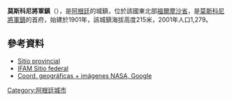 '''莫斯科尼將軍鎮'''（{{lang-es|El Chorro}}），是[[阿根廷|阿根廷]]的城鎮，位於該國東北部[[福爾摩沙省|福爾摩沙省]]，是[[莫斯科尼將軍鎮_(福爾摩沙省)|莫斯科尼將軍鎮]]的首府，始建於1901年，該城鎮海拔高度215米，2001年人口1,279。

==參考資料==
* [http://www.formosa.gov.ar/portal/15001.html Sitio provincial] {{Wayback|url=http://www.formosa.gov.ar/portal/15001.html |date=20080225160855 }}
* [https://web.archive.org/web/20070927222707/http://www.mininterior.gov.ar/municipales/busqueda/amplia_info.asp?ID=FOR012 IFAM Sitio federal]
* [http://www.fallingrain.com/world/AR/9/General_Enrique_Mosconi.html Coord. geográficas + imágenes NASA, Google] {{Wayback|url=http://www.fallingrain.com/world/AR/9/General_Enrique_Mosconi.html |date=20160304125406 }}

{{Argentina-geo-stub}}
[[Category:阿根廷城市|Category:阿根廷城市]]